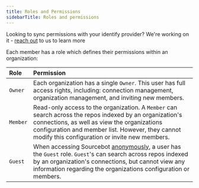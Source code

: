 ```yaml
---
title: Roles and Permissions
sidebarTitle: Roles and permissions
---
```


<Note>Looking to sync permissions with your identify provider? We're working on it - [reach out](https://www.sourcebot.dev/contact) to us to learn more</Note>

Each member has a role which defines their permissions within an organization:

| Role | Permission |
| :--- | :--------- |
| `Owner` | Each organization has a single `Owner`. This user has full access rights, including: connection management, organization management, and inviting new members. |
| `Member` | Read-only access to the organization. A `Member` can search across the repos indexed by an organization's connections, as well as view the organizations configuration and member list. However, they cannot modify this configuration or invite new members. |
| `Guest` | When accessing Sourcebot [anonymously](/docs/configuration/auth/access-settings#anonymous-access), a user has the `Guest` role. `Guest`'s can search across repos indexed by an organization's connections, but cannot view any information regarding the organizations configuration or members. |